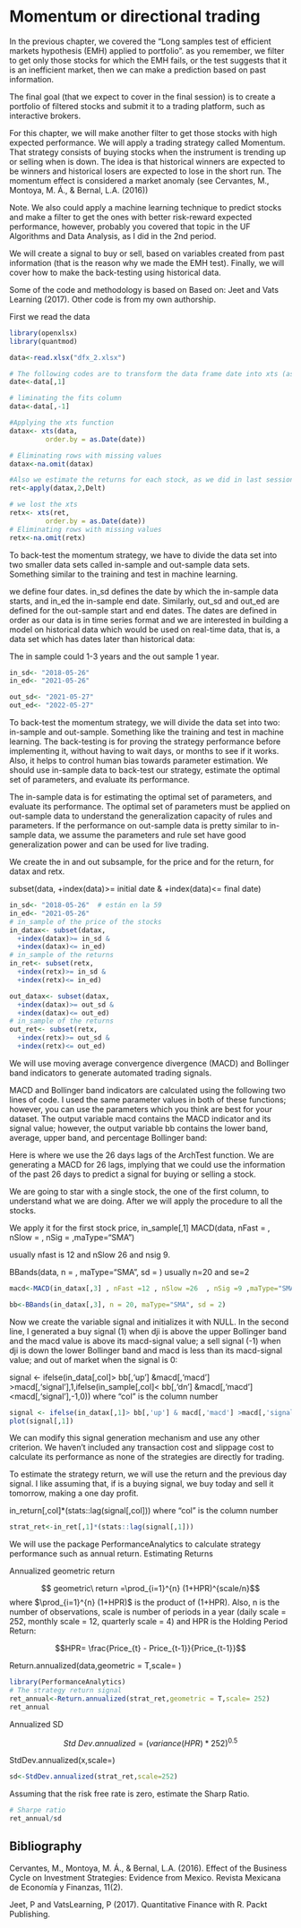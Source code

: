 # Momentum or directional trading 

In the previous chapter, we covered the "Long samples test of efficient markets hypothesis (EMH) applied to portfolio". as you remember, we filter to get only those stocks for which the EMH fails, or the test suggests that it is an inefficient market, then we can make a prediction based on past information. 

The final goal (that we expect to cover in the final session) is to create a portfolio of filtered stocks and submit it to a trading platform, such as interactive brokers.

For this chapter, we will make another filter to get those stocks with high expected performance. We will apply a trading strategy called Momentum. That strategy consists of buying stocks when the instrument is trending up or selling when is down. The idea is that historical winners are expected to be winners and historical losers are expected to lose in the short run. The momentum effect is considered a market anomaly (see Cervantes, M., Montoya, M. Á., & Bernal, L.A. (2016)) 

Note. We also could apply a machine learning technique to predict stocks and make a filter to get the ones with better risk-reward expected performance, however, probably you covered that topic in the UF Algorithms and Data Analysis, as I did in the 2nd period. 


We will create a signal to buy or sell, based on variables created from past information (that is the reason why we made the EMH test). Finally, we will cover how to make the back-testing using historical data. 

    
Some of the code and methodology is based on Based on: Jeet and Vats Learning (2017). Other code is from my own authorship. 
  
First we read the data
```r
library(openxlsx)
library(quantmod)

data<-read.xlsx("dfx_2.xlsx")

# The following codes are to transform the data frame date into xts (as we did last session)
date<-data[,1]

# liminating the fits column
data<-data[,-1]

#Applying the xts function
datax<- xts(data,
         order.by = as.Date(date))

# Eliminating rows with missing values
datax<-na.omit(datax)

#Also we estimate the returns for each stock, as we did in last session
ret<-apply(datax,2,Delt)

# we lost the xts 
retx<- xts(ret,
         order.by = as.Date(date))
# Eliminating rows with missing values
retx<-na.omit(retx)
```


To back-test the momentum strategy, we have to divide the data set into two smaller data sets called in-sample and out-sample data sets. Something similar to the training and test in machine learning. 

we define four dates. in_sd defines the date by which the in-sample data starts, and in_ed the in-sample end date. Similarly, out_sd and out_ed are defined for the out-sample start and end dates. The dates are defined in order as our data is in time series format and we are interested in building a model on historical data which would be used on real-time data, that is, a data set which has dates later than historical data:

The in sample could 1-3 years and the out sample 1 year. 
```r
in_sd<- "2018-05-26"
in_ed<- "2021-05-26" 

out_sd<- "2021-05-27"
out_ed<- "2022-05-27"
```

To back-test the momentum strategy, we will divide the data set into two: in-sample and out-sample. Something like the training and test in machine learning. The back-testing is for proving the strategy performance before implementing it, without having to wait days, or months to see if it works. Also, it helps to control human bias towards parameter estimation. We should use in-sample data to back-test our strategy, estimate the optimal set of parameters, and evaluate its performance.


The in-sample data is for estimating the optimal set of parameters, and evaluate its performance. The optimal set of parameters must be applied on out-sample data to understand the generalization capacity of rules and parameters. If the performance on out-sample data is pretty similar to in-sample data, we assume the parameters and rule set have good generalization power and can be used for live trading.



We create the in and out subsample, for the price and for the return, for datax and retx. 

subset(data,
  +index(data)>= initial date &
  +index(data)<= final date)
```r
in_sd<- "2018-05-26"  # están en la 59
in_ed<- "2021-05-26" 
# in_sample of the price of the stocks
in_datax<- subset(datax,
  +index(datax)>= in_sd &
  +index(datax)<= in_ed)
# in_sample of the returns
in_ret<- subset(retx,
  +index(retx)>= in_sd &
  +index(retx)<= in_ed)

out_datax<- subset(datax,
  +index(datax)>= out_sd &
  +index(datax)<= out_ed)
# in_sample of the returns
out_ret<- subset(retx,
  +index(retx)>= out_sd &
  +index(retx)<= out_ed)
```


We will use moving average convergence divergence (MACD) and Bollinger band indicators to generate automated trading signals. 

MACD and Bollinger band indicators are calculated using the following two lines of code. I used the same parameter values in both of these functions; however, you can use the parameters which you think are best for your dataset. The output variable macd contains the MACD indicator and its signal value; however, the output variable bb contains the lower band, average, upper band, and percentage Bollinger band:

Here is where we use the 26 days lags of the ArchTest function. We are generating a MACD for 26 lags, implying that we could use the information of the past 26 days to predict a signal for buying or selling a stock. 

We are going to star with a single stock, the one of the first column, to understand what we are doing. After we will apply the procedure to all the stocks. 

We apply it for the first stock price, in_sample[,1] 
MACD(data, nFast = , nSlow =  , nSig = ,maType="SMA")   

usually nfast is 12 and nSlow 26 and nsig 9.

BBands(data, n = , maType="SMA", sd = )
usually n=20 and se=2
```r
macd<-MACD(in_datax[,3] , nFast =12 , nSlow =26  , nSig =9 ,maType="SMA")

bb<-BBands(in_datax[,3], n = 20, maType="SMA", sd = 2)

```


Now we create the variable signal and initializes it with NULL. In the second line, I generated a buy signal (1) when dji is above the upper Bollinger band and the macd value is above its macd-signal value; a sell signal (-1) when dji is down the lower Bollinger band and macd is less than its macd-signal value; and out of market when the signal is 0:

signal <- ifelse(in_data[,col]> bb[,'up'] &macd[,'macd'] >macd[,'signal'],1,ifelse(in_sample[,col]< bb[,'dn'] &macd[,'macd'] <macd[,'signal'],-1,0))
where "col" is the column number

```r
signal <- ifelse(in_datax[,1]> bb[,'up'] & macd[,'macd'] >macd[,'signal'],1,ifelse(in_datax[,1]< bb[,'dn'] &macd[,'macd'] <macd[,'signal'],-1,0))
plot(signal[,1])


```


We can modify this signal generation mechanism and use any other criterion. We haven't included any transaction cost and slippage cost to calculate its performance as none of the strategies are directly for trading. 


To estimate the strategy return, we will use the return and the previous day signal. I like assuming that, if is a buying signal, we buy today and sell it tomorrow, making a one day profit. 
 
in_return[,col]*(stats::lag(signal[,col]))
where "col" is the column number
```r
strat_ret<-in_ret[,1]*(stats::lag(signal[,1]))
```

We will use the package PerformanceAnalytics to calculate strategy performance such as annual return.
Estimating Returns 

Annualized geometric return

$$ geometric\ return =\prod_{i=1}^{n} (1+HPR)^{scale/n}$$
where $\prod_{i=1}^{n} (1+HPR)$ is the product of  (1+HPR). Also,  n is the number of observations, scale is number of periods in a year (daily scale = 252, monthly scale = 12, quarterly scale = 4) and HPR is the Holding Period Return:

$$HPR=  \frac{Price_{t} - Price_{t-1}}{Price_{t-1}}$$



Return.annualized(data,geometric = T,scale= )

```r
library(PerformanceAnalytics)
# The strategy return signal 
ret_annual<-Return.annualized(strat_ret,geometric = T,scale= 252)
ret_annual


```


Annualized SD

$$ Std\ Dev.annualized  = (variance(HPR)*252)^{0.5}$$

StdDev.annualized(x,scale=)

```r

sd<-StdDev.annualized(strat_ret,scale=252)
```


Assuming that the risk free rate is zero, estimate the Sharp Ratio.
```r

# Sharpe ratio
ret_annual/sd

```



## Bibliography
Cervantes, M., Montoya, M. Á., & Bernal, L.A. (2016). Effect of the Business Cycle on Investment Strategies: Evidence from Mexico. Revista Mexicana de Economía y Finanzas, 11(2).

Jeet, P and  VatsLearning, P (2017). Quantitative Finance with R. Packt Publishing. 


